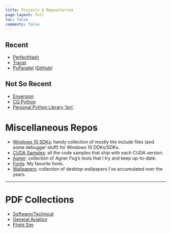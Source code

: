 ```yaml
---
title: Projects & Repositories
page-layout: full
toc: false
comments: false
---
```


## Recent

* [PerfectHash](https://github.com/tpn/perfecthash)
* [Tracer](https://github.com/tpn/tracer)
* [PyParallel](http://pyparallel.org) ([GitHub](https://github.com/pyparallel/pyparallel))

## Not So Recent

- [Enversion](https://github.com/tpn/enversion)
- [CQ Python](https://github.com/tpn/cqpython)
- [Personal Python Library 'tpn'](https://github.com/tpn/tpn)

# Miscellaneous Repos

- [Windows 10 SDKs](https://github.com/tpn/winsdk-10): handy collection of
  mostly the include files (and some debugger stuff) for Windows 10 DDKs/SDKs.
- [CUDA Samples](https://github.com/tpn/cuda-samples): all the code samples that
  ship with each CUDA version.
- [Agner](https://github.com/tpn/agner): collection of Agner Fog's tools that I
  try and keep up-to-date.
- [Fonts](https://github.com/tpn/fonts): My favorite fonts.
- [Wallpapers](https://github.com/tpn/wallpapers): collection of desktop
  wallpapers I've accumulated over the years.

---

# PDF Collections

- [Software/Technical](https://github.com/tpn/pdfs)
- [General Aviation](https://github.com/tpn/pdfs-general-aviation)
- [Flight Sim](https://github.com/tpn/pdfs-flightsim)

